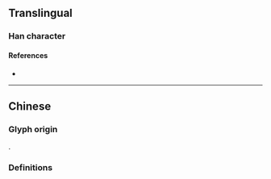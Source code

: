 {{also|曠}}
{{character info}}
==Translingual==
{{Han simplified forms|曠|昿|旷|ex=y}}

===Han character===
{{Han char|rn=72|rad=日|as=03|sn=7|four=|canj=AI|ids=⿰日广}}

====References====
* {{Han ref|kx=0490.221|hdz=21487.180|uh=65F7|ud=26103}}

----

==Chinese==

===Glyph origin===
{{Han simp|曠|f=黃|t=&nbsp;}}.

===Definitions===
{{zh-see|曠}}